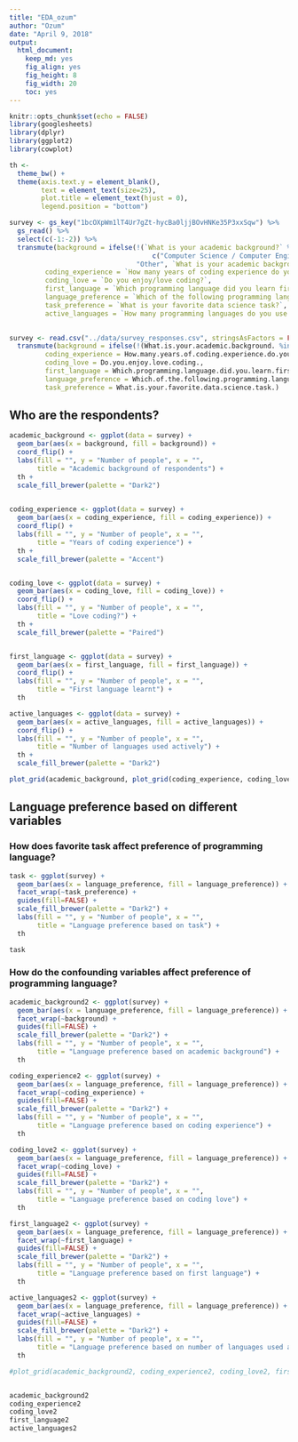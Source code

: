 ```yaml
---
title: "EDA_ozum"
author: "Ozum"
date: "April 9, 2018"
output: 
  html_document:
    keep_md: yes
    fig_align: yes
    fig_height: 8
    fig_width: 20
    toc: yes
---
```


```r
knitr::opts_chunk$set(echo = FALSE)
library(googlesheets)
library(dplyr)
library(ggplot2)
library(cowplot)

th <- 
  theme_bw() +
  theme(axis.text.y = element_blank(), 
        text = element_text(size=25),
        plot.title = element_text(hjust = 0),
        legend.position = "bottom")

survey <- gs_key("1bcOXpWm1lT4Ur7gZt-hycBa0ljjBOvHNKe35P3xxSqw") %>% 
  gs_read() %>% 
  select(c(-1:-2)) %>% 
  transmute(background = ifelse(!(`What is your academic background?` %in% 
                                    c("Computer Science / Computer Engineering", "Mathematics / Statistics")), 
                                "Other", `What is your academic background?`),
         coding_experience = `How many years of coding experience do you have prior to using Python/R?`,
         coding_love = `Do you enjoy/love coding?`,
         first_language = `Which programming language did you learn first?`,
         language_preference = `Which of the following programming languages do you prefer more?`,
         task_preference = `What is your favorite data science task?`, 
         active_languages = `How many programming languages do you use actively?`)
  
```

```r
survey <- read.csv("../data/survey_responses.csv", stringsAsFactors = FALSE)[-c(1,2)] %>% 
  transmute(background = ifelse(!(What.is.your.academic.background. %in% c("Computer Science / Computer Engineering", "Mathematics / Statistics")), "Other", What.is.your.academic.background.),
         coding_experience = How.many.years.of.coding.experience.do.you.have.prior.to.using.Python.R.,
         coding_love = Do.you.enjoy.love.coding.,
         first_language = Which.programming.language.did.you.learn.first.,
         language_preference = Which.of.the.following.programming.languages.do.you.prefer.more.,
         task_preference = What.is.your.favorite.data.science.task.)
```

## Who are the respondents?

```r
academic_background <- ggplot(data = survey) +
  geom_bar(aes(x = background, fill = background)) +
  coord_flip() +
  labs(fill = "", y = "Number of people", x = "", 
       title = "Academic background of respondents") +
  th +
  scale_fill_brewer(palette = "Dark2")
  

coding_experience <- ggplot(data = survey) +
  geom_bar(aes(x = coding_experience, fill = coding_experience)) +
  coord_flip() +
  labs(fill = "", y = "Number of people", x = "", 
       title = "Years of coding experience") +
  th + 
  scale_fill_brewer(palette = "Accent")


coding_love <- ggplot(data = survey) +
  geom_bar(aes(x = coding_love, fill = coding_love)) +
  coord_flip() +
  labs(fill = "", y = "Number of people", x = "", 
       title = "Love coding?") +
  th + 
  scale_fill_brewer(palette = "Paired")


first_language <- ggplot(data = survey) +
  geom_bar(aes(x = first_language, fill = first_language)) +
  coord_flip() +
  labs(fill = "", y = "Number of people", x = "", 
       title = "First language learnt") +
  th

active_languages <- ggplot(data = survey) +
  geom_bar(aes(x = active_languages, fill = active_languages)) +
  coord_flip() +
  labs(fill = "", y = "Number of people", x = "", 
       title = "Number of languages used actively") +
  th + 
  scale_fill_brewer(palette = "Dark2")

plot_grid(academic_background, plot_grid(coding_experience, coding_love), plot_grid(first_language, active_languages), ncol = 1, scale = 0.9)
```

## Language preference based on different variables

### How does favorite task affect preference of programming language?

```r
task <- ggplot(survey) +
  geom_bar(aes(x = language_preference, fill = language_preference)) +
  facet_wrap(~task_preference) +
  guides(fill=FALSE) +
  scale_fill_brewer(palette = "Dark2") + 
  labs(fill = "", y = "Number of people", x = "", 
       title = "Language preference based on task") +
  th

task
```

### How do the confounding variables affect preference of programming language?

```r
academic_background2 <- ggplot(survey) +
  geom_bar(aes(x = language_preference, fill = language_preference)) +
  facet_wrap(~background) +
  guides(fill=FALSE) +
  scale_fill_brewer(palette = "Dark2") + 
  labs(fill = "", y = "Number of people", x = "", 
       title = "Language preference based on academic background") +
  th

coding_experience2 <- ggplot(survey) +
  geom_bar(aes(x = language_preference, fill = language_preference)) +
  facet_wrap(~coding_experience) +
  guides(fill=FALSE) +
  scale_fill_brewer(palette = "Dark2") + 
  labs(fill = "", y = "Number of people", x = "", 
       title = "Language preference based on coding experience") +
  th

coding_love2 <- ggplot(survey) +
  geom_bar(aes(x = language_preference, fill = language_preference)) +
  facet_wrap(~coding_love) +
  guides(fill=FALSE) +
  scale_fill_brewer(palette = "Dark2") + 
  labs(fill = "", y = "Number of people", x = "", 
       title = "Language preference based on coding love") +
  th

first_language2 <- ggplot(survey) +
  geom_bar(aes(x = language_preference, fill = language_preference)) +
  facet_wrap(~first_language) +
  guides(fill=FALSE) +
  scale_fill_brewer(palette = "Dark2") + 
  labs(fill = "", y = "Number of people", x = "", 
       title = "Language preference based on first language") +
  th

active_languages2 <- ggplot(survey) +
  geom_bar(aes(x = language_preference, fill = language_preference)) +
  facet_wrap(~active_languages) +
  guides(fill=FALSE) +
  scale_fill_brewer(palette = "Dark2") + 
  labs(fill = "", y = "Number of people", x = "", 
       title = "Language preference based on number of languages used actively") +
  th

#plot_grid(academic_background2, coding_experience2, coding_love2, first_language2)


academic_background2
coding_experience2
coding_love2
first_language2
active_languages2
```


